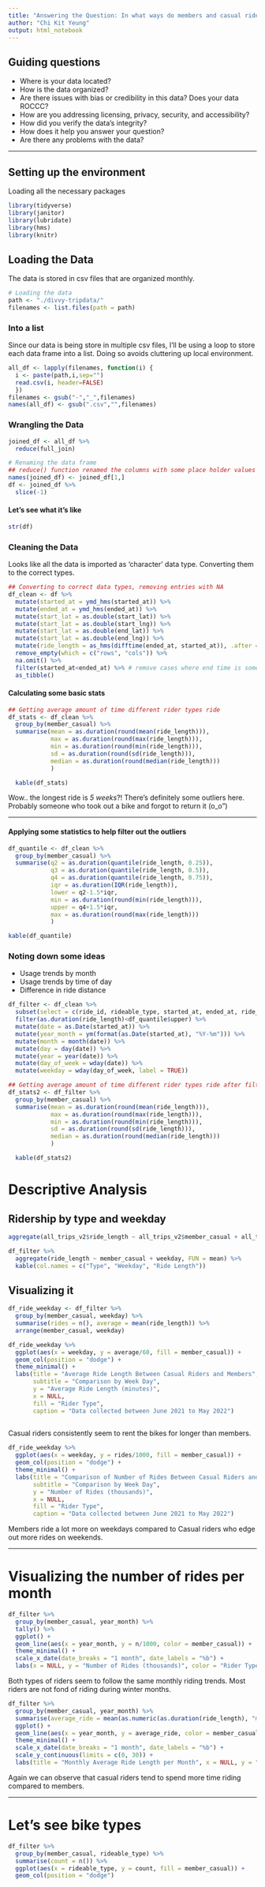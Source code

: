 ```yaml
---
title: "Answering the Question: In what ways do members and casual riders use Divvy bikes differently?"
author: "Chi Kit Yeung"
output: html_notebook
---
```

## Guiding questions

- Where is your data located?
- How is the data organized?
- Are there issues with bias or credibility in this data? Does your data ROCCC?
- How are you addressing licensing, privacy, security, and accessibility?
- How did you verify the data’s integrity?
- How does it help you answer your question?
- Are there any problems with the data?

---

## Setting up the environment

Loading all the necessary packages

```r
library(tidyverse)
library(janitor)
library(lubridate)
library(hms)
library(knitr)
```

## Loading the Data

The data is stored in csv files that are organized monthly. 

```r
# Loading the data
path <- "./divvy-tripdata/"
filenames <- list.files(path = path)
```

### Into a list

Since our data is being store in multiple csv files, I'll be using a loop to store each data frame into a list.  Doing so avoids cluttering up local environment.

```r
all_df <- lapply(filenames, function(i) {
  i <- paste(path,i,sep="")
  read.csv(i, header=FALSE)
  })
filenames <- gsub("-","_",filenames)
names(all_df) <- gsub(".csv","",filenames)
```

### Wrangling the Data


```r
joined_df <- all_df %>% 
  reduce(full_join)

# Renaming the data frame
## reduce() function renamed the columns with some place holder values and placed the actual names into the first row of the data frame.
names(joined_df) <- joined_df[1,]
df <- joined_df %>% 
  slice(-1)
```

#### Let's see what it's like

```r
str(df)
```

### Cleaning the Data

Looks like all the data is imported as 'character' data type.  Converting them to the correct types.

```r
## Converting to correct data types, removing entries with NA
df_clean <- df %>% 
  mutate(started_at = ymd_hms(started_at)) %>% 
  mutate(ended_at = ymd_hms(ended_at)) %>% 
  mutate(start_lat = as.double(start_lat)) %>% 
  mutate(start_lat = as.double(start_lng)) %>%
  mutate(start_lat = as.double(end_lat)) %>%
  mutate(start_lat = as.double(end_lng)) %>%
  mutate(ride_length = as_hms(difftime(ended_at, started_at)), .after = ended_at) %>% 
  remove_empty(which = c("rows", "cols")) %>% 
  na.omit() %>% 
  filter(started_at<ended_at) %>% # remove cases where end time is somehow before or equals to the start time
  as_tibble()
```


#### Calculating some basic stats

```r
## Getting average amount of time different rider types ride
df_stats <- df_clean %>% 
  group_by(member_casual) %>% 
  summarise(mean = as.duration(round(mean(ride_length))), 
            max = as.duration(round(max(ride_length))), 
            min = as.duration(round(min(ride_length))),
            sd = as.duration(round(sd(ride_length))),
            median = as.duration(round(median(ride_length)))
            )

  kable(df_stats)
```

Wow.. the longest ride is _5 weeks_?! There's definitely some outliers here.  Probably someone who took out a bike and forgot to return it (o_o")

---

#### Applying some statistics to help filter out the outliers

```r
df_quantile <- df_clean %>% 
  group_by(member_casual) %>% 
  summarise(q2 = as.duration(quantile(ride_length, 0.25)),
            q3 = as.duration(quantile(ride_length, 0.5)),
            q4 = as.duration(quantile(ride_length, 0.75)),
            iqr = as.duration(IQR(ride_length)),
            lower = q2-1.5*iqr, 
            min = as.duration(round(min(ride_length))),
            upper = q4+1.5*iqr,
            max = as.duration(round(max(ride_length)))
            )

kable(df_quantile)
```


### Noting down some ideas

- Usage trends by month
- Usage trends by time of day
- Difference in ride distance

```r
df_filter <- df_clean %>%
  subset(select = c(ride_id, rideable_type, started_at, ended_at, ride_length, member_casual)) %>% 
  filter(as.duration(ride_length)<df_quantile$upper) %>% 
  mutate(date = as.Date(started_at)) %>% 
  mutate(year_month = ym(format(as.Date(started_at), "%Y-%m"))) %>% 
  mutate(month = month(date)) %>% 
  mutate(day = day(date)) %>% 
  mutate(year = year(date)) %>% 
  mutate(day_of_week = wday(date)) %>% 
  mutate(weekday = wday(day_of_week, label = TRUE))
```

```r
## Getting average amount of time different rider types ride after filtering outliers
df_stats2 <- df_filter %>% 
  group_by(member_casual) %>% 
  summarise(mean = as.duration(round(mean(ride_length))), 
            max = as.duration(round(max(ride_length))), 
            min = as.duration(round(min(ride_length))),
            sd = as.duration(round(sd(ride_length))),
            median = as.duration(round(median(ride_length)))
            )

  kable(df_stats2)
```

# Descriptive Analysis
## Ridership by type and weekday

```r
aggregate(all_trips_v2$ride_length ~ all_trips_v2$member_casual + all_trips_v2$day_of_week, FUN = mean)

df_filter %>% 
  aggregate(ride_length ~ member_casual + weekday, FUN = mean) %>% 
  kable(col.names = c("Type", "Weekday", "Ride Length"))
```

## Visualizing it

```r
df_ride_weekday <- df_filter %>% 
  group_by(member_casual, weekday) %>% 
  summarise(rides = n(), average = mean(ride_length)) %>% 
  arrange(member_casual, weekday)

df_ride_weekday %>% 
  ggplot(aes(x = weekday, y = average/60, fill = member_casual)) +
  geom_col(position = "dodge") +
  theme_minimal() +
  labs(title = "Average Ride Length Between Casual Riders and Members", 
       subtitle = "Comparison by Week Day",
       y = "Average Ride Length (minutes)", 
       x = NULL, 
       fill = "Rider Type",
       caption = "Data collected between June 2021 to May 2022")
  
```
Casual riders consistently seem to rent the bikes for longer than members.

```r
df_ride_weekday %>% 
  ggplot(aes(x = weekday, y = rides/1000, fill = member_casual)) +
  geom_col(position = "dodge") +
  theme_minimal() +
  labs(title = "Comparison of Number of Rides Between Casual Riders and Members", 
       subtitle = "Comparison by Week Day",
       y = "Number of Rides (thousands)", 
       x = NULL, 
       fill = "Rider Type",
       caption = "Data collected between June 2021 to May 2022")
```

Members ride a lot more on weekdays compared to Casual riders who edge out more rides on weekends.

---

# Visualizing the number of rides per month

```r
df_filter %>% 
  group_by(member_casual, year_month) %>% 
  tally() %>% 
  ggplot() +
  geom_line(aes(x = year_month, y = n/1000, color = member_casual)) +
  theme_minimal() +
  scale_x_date(date_breaks = "1 month", date_labels = "%b") +
  labs(x = NULL, y = "Number of Rides (thousands)", color = "Rider Type")
```

Both types of riders seem to follow the same monthly riding trends.  Most riders are not fond of riding during winter months.

```r
df_filter %>%
  group_by(member_casual, year_month) %>% 
  summarise(average_ride = mean(as.numeric(as.duration(ride_length), "minutes"))) %>% 
  ggplot() +
  geom_line(aes(x = year_month, y = average_ride, color = member_casual)) +
  theme_minimal() +
  scale_x_date(date_breaks = "1 month", date_labels = "%b") +
  scale_y_continuous(limits = c(0, 30)) +
  labs(title = "Monthly Average Ride Length per Month", x = NULL, y = "Average Ride Length (minutes)", color = "Rider Type")
```

Again we can observe that casual riders tend to spend more time riding compared to members.

---

# Let's see bike types

```r
df_filter %>% 
  group_by(member_casual, rideable_type) %>% 
  summarise(count = n()) %>% 
  ggplot(aes(x = rideable_type, y = count, fill = member_casual)) +
  geom_col(position = "dodge")
```

